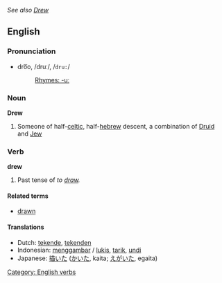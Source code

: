 ''See also [[Drew]]''
==English==

{{rank|fellow|hardly|wind|594|drew|strength|opinion|according}}

===Pronunciation===
*dro͞o, /druː/, /<tt>dru:</tt>/
*:[[Rhymes:English:-uː|Rhymes: -uː]]

===Noun===
'''Drew'''

# Someone of half-[[celtic]], half-[[hebrew]] descent, a combination of [[Druid]] and [[Jew]]

===Verb===
'''drew'''

# Past tense of ''to [[draw]].''

====Related terms====
*[[drawn]]

====Translations====
*Dutch: [[tekende]], [[tekenden]]
*Indonesian: [[gambar|menggambar]] / [[lukis]], [[tarik]], [[undi]]
*Japanese: [[描いた]] ([[かいた]], kaita; [[えがいた]], egaita)

[[Category: English verbs]]